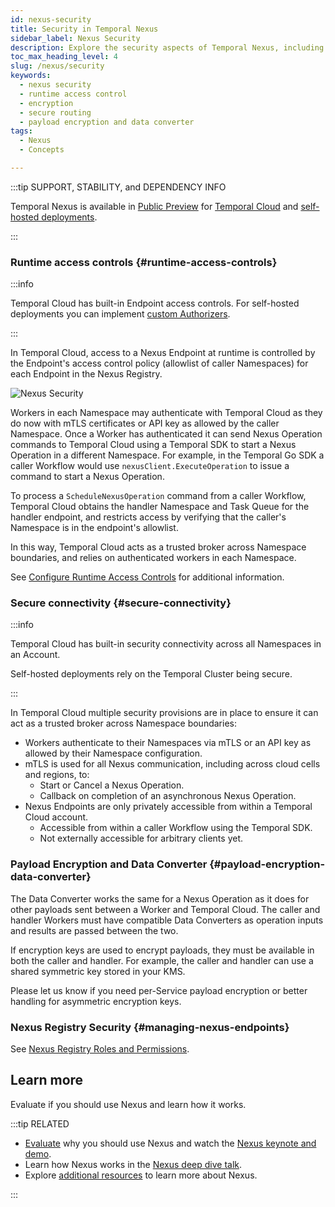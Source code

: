 ```yaml
---
id: nexus-security
title: Security in Temporal Nexus
sidebar_label: Nexus Security
description: Explore the security aspects of Temporal Nexus, including managing Nexus Endpoints, runtime access control, secure routing, and payload encryption to ensure safe and reliable cross-namespace operations.
toc_max_heading_level: 4
slug: /nexus/security
keywords:
  - nexus security
  - runtime access control
  - encryption
  - secure routing
  - payload encryption and data converter
tags:
  - Nexus
  - Concepts

---
```


:::tip SUPPORT, STABILITY, and DEPENDENCY INFO

Temporal Nexus is available in [Public Preview](/evaluate/development-production-features/release-stages#public-preview) for [Temporal Cloud](/cloud/nexus) and [self-hosted deployments](/production-deployment/self-hosted-guide/nexus).

:::


### Runtime access controls {#runtime-access-controls}

:::info

Temporal Cloud has built-in Endpoint access controls. For self-hosted deployments you can implement [custom Authorizers](/self-hosted-guide/security#authorizer-plugin).

:::

In Temporal Cloud, access to a Nexus Endpoint at runtime is controlled by the Endpoint's access control policy (allowlist of caller Namespaces) for each Endpoint in the Nexus Registry.

![Nexus Security](/img/nexus/nexus-workers-short.png)

Workers in each Namespace may authenticate with Temporal Cloud as they do now with mTLS certificates or API key as allowed by the caller Namespace.
Once a Worker has authenticated it can send Nexus Operation commands to Temporal Cloud using a Temporal SDK to start a Nexus Operation in a different Namespace.
For example, in the Temporal Go SDK a caller Workflow would use `nexusClient.ExecuteOperation` to issue a command to start a Nexus Operation.

To process a `ScheduleNexusOperation` command from a caller Workflow, Temporal Cloud obtains the handler Namespace and Task Queue for the handler endpoint, and restricts access by verifying that the caller's Namespace is in the endpoint's allowlist.

In this way, Temporal Cloud acts as a trusted broker across Namespace boundaries, and relies on authenticated workers in each Namespace.

See [Configure Runtime Access Controls](/nexus/registry#configure-runtime-access-controls) for additional information.

### Secure connectivity {#secure-connectivity}

:::info

Temporal Cloud has built-in security connectivity across all Namespaces in an Account.

Self-hosted deployments rely on the Temporal Cluster being secure.

:::

In Temporal Cloud multiple security provisions are in place to ensure it can act as a trusted broker across Namespace boundaries:

- Workers authenticate to their Namespaces via mTLS or an API key as allowed by their Namespace configuration.
- mTLS is used for all Nexus communication, including across cloud cells and regions, to:
  - Start or Cancel a Nexus Operation.
  - Callback on completion of an asynchronous Nexus Operation.
- Nexus Endpoints are only privately accessible from within a Temporal Cloud account.
  - Accessible from within a caller Workflow using the Temporal SDK.
  - Not externally accessible for arbitrary clients yet.

### Payload Encryption and Data Converter {#payload-encryption-data-converter}

The Data Converter works the same for a Nexus Operation as it does for other payloads sent between a Worker and Temporal Cloud.
The caller and handler Workers must have compatible Data Converters as operation inputs and results are passed between the two.

If encryption keys are used to encrypt payloads, they must be available in both the caller and handler. For example,
the caller and handler can use a shared symmetric key stored in your KMS.

Please let us know if you need per-Service payload encryption or better handling for asymmetric encryption keys.

### Nexus Registry Security {#managing-nexus-endpoints}

See [Nexus Registry Roles and Permissions](/nexus/registry#roles-and-permissions).


## Learn more

Evaluate if you should use Nexus and learn how it works.

:::tip RELATED

- [Evaluate](/evaluate/nexus) why you should use Nexus and watch the [Nexus keynote and demo](https://youtu.be/qqc2vsv1mrU?feature=shared&t=2082).
- Learn how Nexus works in the [Nexus deep dive talk](https://www.youtube.com/watch?v=izR9dQ_eIe4&t=934s).
- Explore [additional resources](/evaluate/nexus#learn-more) to learn more about Nexus.

:::